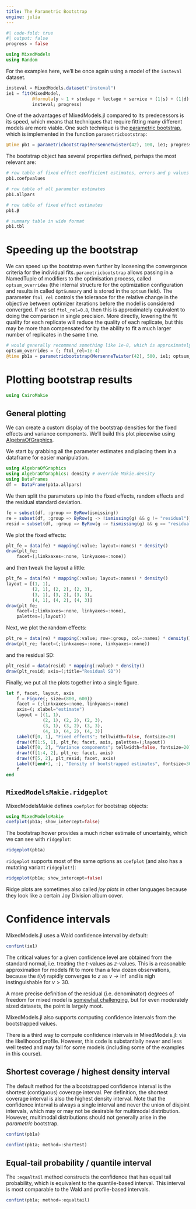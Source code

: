 ```yaml
---
title: The Parametric Bootstrap
engine: julia
---
```


```julia
#| code-fold: true
#| output: false
progress = false
```

```julia
using MixedModels
using Random
```

For the examples here, we'll be once again using a model of the `insteval` dataset.

```julia
insteval = MixedModels.dataset("insteval")
ie1 = fit(MixedModel,
          @formula(y ~ 1 + studage + lectage + service + (1|s) + (1|d) + (1|dept)),
          insteval; progress)

```


One of the advantages of MixedModels.jl compared to its predecessors is its speed, which means that techniques that require fitting many different models are more viable. One such technique is the [parametric bootstrap](https://juliastats.org/MixedModels.jl/v4/bootstrap/), which is implemented in the function `parametricbootstrap`:

```julia
@time pb1 = parametricbootstrap(MersenneTwister(42), 100, ie1; progress)
```

The bootstrap object has several properties defined, perhaps the most relevant are:

```julia
# row table of fixed effect coefficient estimates, errors and p values
pb1.coefpvalues
```

```julia
# row table of all parameter estimates
pb1.allpars 
```

```julia
# row table of fixed effect estimates
pb1.β
```

```julia
# summary table in wide format
pb1.tbl 
```

# Speeding up the bootstrap

We can speed up the bootstrap even further by loosening the convergence criteria for the individual fits. `parametricbootstrap` allows passing in a NamedTuple of modifiers to the optimisation process, called `optsum_overrides` (the internal structure for the optimization configuration and results in called `OptSummary` and is stored in the `optsum` field). The parameter `ftol_rel` controls the tolerance for the relative change in the objective between optimizer iterations before the model is considered converged. If we set `ftol_rel=0.8`, then this is approximately equivalent to doing the comparison in single precision. More directly, lowering the fit quality for each replicate will reduce the quality of each replicate, but this may be more than compensated for by the ability to fit a much larger number of replicates in the same time.

```julia
# would generally recommend something like 1e-8, which is approximately single precision, this is set here to speed up things for the course
optsum_overrides = (; ftol_rel=1e-4)
@time pb1a = parametricbootstrap(MersenneTwister(42), 500, ie1; optsum_overrides, progress)
```

# Plotting bootstrap results

```julia
using CairoMakie
```

## General plotting


We can create a custom display of the bootstrap densities for the fixed effects and variance components. We'll build this plot piecewise using [AlgebraOfGraphics](https://aog.makie.org/v0.6/). 

We start by grabbing all the parameter estimates and placing them in a dataframe for easier manipulation.

```julia
using AlgebraOfGraphics
using AlgebraOfGraphics: density # override Makie.density
using DataFrames
df =  DataFrame(pb1a.allpars)
```

We then split the parameters up into the fixed effects, random effects and the residual standard deviation.

```julia
fe = subset(df, :group => ByRow(ismissing))
re = subset(df, :group => ByRow(g -> !ismissing(g) && g != "residual"))
resid = subset(df, :group => ByRow(g -> !ismissing(g) && g == "residual"))
```

We plot the fixed effects:

```julia
plt_fe = data(fe) * mapping(:value; layout=:names) * density()
draw(plt_fe; 
    facet=(;linkxaxes=:none, linkyaxes=:none))
```

and then tweak the layout a little:

```julia
plt_fe = data(fe) * mapping(:value; layout=:names) * density()
layout = [(1, 1), 
          (2, 1), (2, 2), (2, 3),
          (3, 1), (3, 2), (3, 3),
          (4, 1), (4, 2), (4, 3)]
draw(plt_fe; 
    facet=(;linkxaxes=:none, linkyaxes=:none), 
    palettes=(;layout))
```

Next, we plot the random effects:

```julia
plt_re = data(re) * mapping(:value; row=:group, col=:names) * density()
draw(plt_re; facet=(;linkxaxes=:none, linkyaxes=:none))
```

and the residual SD:

```julia
plt_resid = data(resid) * mapping(:value) * density()
draw(plt_resid; axis=(;title="Residual SD"))
```

Finally, we put all the plots together into a single figure.

```julia
let f, facet, layout, axis
    f = Figure(; size=(800, 600))
    facet = (;linkxaxes=:none, linkyaxes=:none)
    axis=(; xlabel="estimate")
    layout = [(1, 1), 
              (2, 1), (2, 2), (2, 3),
              (3, 1), (3, 2), (3, 3),
              (4, 1), (4, 2), (4, 3)]
    Label(f[0, 1], "Fixed effects"; tellwidth=false, fontsize=20)
    draw!(f[1:5, 1], plt_fe; facet, axis, palettes=(;layout))
    Label(f[0, 2], "Variance components"; tellwidth=false, fontsize=20)
    draw!(f[1:4, 2], plt_re; facet, axis)
    draw!(f[5, 2], plt_resid; facet, axis)
    Label(f[end+1, :], "Density of bootstrapped estimates", fontsize=30)
    f
end
```

## `MixedModelsMakie.ridgeplot`

MixedModelsMakie defines `coefplot` for bootstrap objects:

```julia
using MixedModelsMakie
coefplot(pb1a; show_intercept=false)
```

The bootstrap hower provides a much richer estimate of uncertainty, which we can see with `ridgeplot`:

```julia
ridgeplot(pb1a)
```

`ridgeplot` supports most of the same options as `coefplot` (and also has a mutating variant `ridgeplot!`):

```julia
ridgeplot(pb1a; show_intercept=false)
```

Ridge plots are sometimes also called _joy plots_ in other languages because they look like a certain Joy Division album cover.

# Confidence intervals

MixedModels.jl uses a Wald confidence interval by default:

```julia
confint(ie1)
```

The critical values for a given confidence level are obtained from the standard normal, i.e. treating the $t$-values as $z$-values. This is a reasonable approximation for models fit to more than a few dozen observations, because the $t(\nu)$ rapidly converges to $z$ as $\nu\rightarrow\inf$ and is nigh instinguishable for $\nu > 30$.

A more precise definition of the residual (i.e. denominator) degrees of freedom for mixed model is [somewhat challenging](https://bbolker.github.io/mixedmodels-misc/glmmFAQ.html#why-doesnt-lme4-display-denominator-degrees-of-freedomp-values-what-other-options-do-i-have), but for even moderately sized datasets, the point is largely moot.

MixedModels.jl also supports computing confidence intervals from the bootstrapped values.

::: {.callout-note collapse="true" title="Profile-based confidence intervals"}
There is a third way to compute confidence intervals in MixedModels.jl: via the likelihoood profile. However, this code is substantially newer and less well tested and may fail for some models (including some of the examples in this course). 
:::

## Shortest coverage / highest density interval

The default method for the a bootstrapped confidence interval is the shortest (contiguous) coverage interval. Per definition, the shortest coverage interval is also the highest density interval. Note that the confidence interval is always a single interval and never the union of disjoint intervals, which may or may not be desirable for multimodal distribution. However, multimodal distributions should not generally arise in the *parametric* bootstrap.

```julia
confint(pb1a)
```

```julia
confint(pb1a; method=:shortest)
```

## Equal-tail probability / quantile interval

The `:equaltail` method constructs the confidence that has equal tail probability, which is equivalent to the quantile-based interval. This interval is most comparable to the Wald and profile-based intervals.

```julia
confint(pb1a; method=:equaltail)
```
